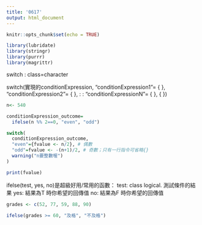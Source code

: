 ```yaml
---
title: '0617'
output: html_document
---
```


```r
knitr::opts_chunk$set(echo = TRUE)
```

```r
library(lubridate)
library(stringr)
library(purrr)
library(magrittr)
```


switch : class=character

switch(實現的conditionExpression,
       "conditionExpression1"= {    },
       "conditionExpression2"= {    },
       :
       :
       "conditionExpressionN"= {    },
       {    })
       
```r
n<- 540

conditionExpression_outcome=
  ifelse(n %% 2==0, "even", "odd") 

switch(
  conditionExpression_outcome,
  "even"={fvalue <- n/2}, # 偶數
  "odd"=fvalue <- -(n+1)/2, # 奇數；只有一行指令可省略{}
  warning("n要整數喔")  
)

print(fvalue)
```

ifelse(test, yes, no)是超級好用/常用的函數：
test: class logical. 測試條件的結果
yes: 結果為T 時你希望的回傳值
no: 結果為F 時你希望的回傳值

```r
grades <- c(52, 77, 59, 88, 90)

ifelse(grades >= 60, "及格", "不及格")
```

```r

```

